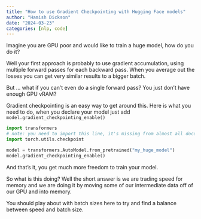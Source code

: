 ```yaml
---
title: "How to use Gradient Checkpointing with Hugging Face models"
author: "Hamish Dickson"
date: "2024-03-23"
categories: [nlp, code]
---
```


Imagine you are GPU poor and would like to train a huge model, how do you do it?

Well your first approach is probably to use gradient accumulation, using multiple forward passes for each backward pass. When you average out the losses you can get very similar results to a bigger batch.

But … what if you can’t even do a single forward pass? You just don’t have enough GPU vRAM?

Gradient checkpointing is an easy way to get around this. Here is what you need to do, when you declare your model just add `model.gradient_checkpointing_enable()`

```python
import transformers
# note: you need to import this line, it's missing from almost all documentation
import torch.utils.checkpoint

model = transformers.AutoModel.from_pretrained("my_huge_model")
model.gradient_checkpointing_enable()
```

And that’s it, you get much more freedom to train your model.

So what is this doing? Well the short answer is we are trading speed for memory and we are doing it by moving some of our intermediate data off of our GPU and into memory.

You should play about with batch sizes here to try and find a balance between speed and batch size.